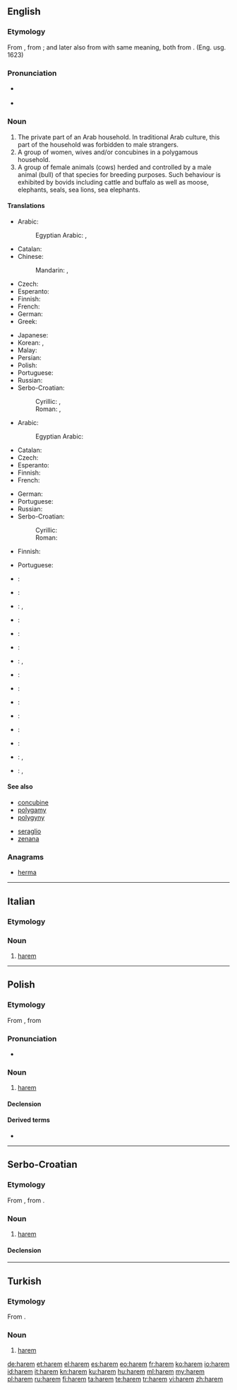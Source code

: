 {{also|hárem|harém|Harem}}
==English==
{{wikipedia}}

===Etymology===
From {{etyl|tr|en}} {{term|harem|lang=tr}}, from {{etyl|ar|en}} {{term|حرم||something prohibited; sanctuary, women|lang=ar|sc=Arab|tr=ḥaram}}; and later also from {{term|حريم|tr=ḥarīm|lang=ar}} with same meaning, both from {{term|حرم|tr=ḥaruma||be forbidden or unlawful|lang=ar}}.  (Eng. usg. 1623)

===Pronunciation===
* {{a|RP}} {{IPA|/ˈhɛərəm/}}
* {{audio-pron|en-us-harem.ogg|ipa=/ˈhɛrəm/|lang=en|country=us}}
{{rfap|UK|lang=en}}

===Noun===
{{en-noun}}

# The private part of an Arab household. In traditional Arab culture, this part of the household was forbidden to male strangers.
# A group of women, wives and/or concubines in a polygamous household.
# A group of female animals (cows) herded and controlled by a male animal (bull) of that species for breeding purposes. Such behaviour is exhibited by bovids including cattle and buffalo as well as moose, elephants, seals, sea lions, sea elephants.

====Translations====
{{trans-top|the private part of an Arab household}}
* Arabic: {{t-|ar|حَريم|tr=Hariim|m}}
*: Egyptian Arabic: {{tø|arz|الحريم|m|tr=el ḥariim|sc=Arab}}, {{tø|arz|حرملك|m|tr=ḥaramlek|sc=Arab}}
* Catalan: {{t-|ca|harem|m}}
* Chinese:
*: Mandarin: {{t|cmn|後宮|sc=Hani}}, {{t|cmn|后宫|tr=hòugōng|sc=Hani}}
* Czech: {{t-|cs|harém|m}}
* Esperanto: {{t-|eo|haremo}}
* Finnish: {{t+|fi|haaremi}}
* French: {{t+|fr|harem|m}}
* German: {{t+|de|Harem|m}}
* Greek: {{t+|el|χαρέμι|tr=karémi|n}}
{{trans-mid}}
* Japanese: {{t-|ja|ハーレム|tr=hāremu|sc=Jpan}}
* Korean: {{t-|ko|하렘|tr=harem|sc=Kore}}, {{t+|ko|후궁|tr=hugung|sc=Kore}}
* Malay: {{t-|ms|haram}}
* Persian: {{t+|fa|حریم|tr=harim|sc=fa-Arab}}
* Polish: {{t+|pl|harem|m}}
* Portuguese: {{t+|pt|harém|m}}
* Russian: {{t+|ru|гарем|m|tr=garém|sc=Cyrl}}
* Serbo-Croatian:
*: Cyrillic: {{t-|sh|харем|m|sc=Cyrl}}, {{t-|sh|харемлук|m|sc=Cyrl}}
*: Roman: {{t-|sh|harem|m}}, {{t-|sh|haremluk|m}}
{{trans-bottom}}

{{trans-top|group of women in a polygamous household}}
* Arabic: {{t-|ar|حَريم|tr=Hariim|m}}
*: Egyptian Arabic: {{tø|arz|حريم|m|tr=ḥariim|sc=Arab}}
* Catalan: {{t-|ca|harem|m}}
* Czech: {{t-|cs|harém|m}}
* Esperanto: {{t-|eo|haremo}}
* Finnish: {{t+|fi|haaremi}}
* French: {{t+|fr|harem|m}}
{{trans-mid}}
* German: {{t+|de|Harem|m}}
* Portuguese: {{t+|pt|harém|m}}
* Russian: {{t+|ru|гарем|m|tr=garém|sc=Cyrl}}
* Serbo-Croatian:
*: Cyrillic: {{t-|sh|харем|m|sc=Cyrl}}
*: Roman: {{t-|sh|harem|m}}
{{trans-bottom}}

{{trans-top|group of female animals (cows) herded and controlled by a male}}
* Finnish: {{t+|fi|haaremi}}
{{trans-mid}}
* Portuguese: {{t+|pt|harém|m}}
{{trans-bottom}}

{{checktrans-top}}
* {{ttbc|bg}}: {{t-|bg|харем|m}}
* {{ttbc|da}}: {{t-|da|harem}}
* {{ttbc|nl}}: {{t|nl|harem|m}}, {{t|nl|vrouwenverblijf}}
* {{ttbc|eo}}: {{t-|eo|haremo}}
* {{ttbc|et}}: {{t-|et|haarem}}
* {{ttbc|he}}: {{t-|he|הרמון}} {{rftranslit|he}}
* {{ttbc|hi}}: {{t|hi|महल-सरा|f|tr=mahal-sarā|sc=Deva}}, {{t|hi|हरम-सरा|f|tr=haram-sarā|sc=Deva}}
* {{ttbc|hu}}: {{t+|hu|hárem}}
{{trans-mid}}
* {{ttbc|it}}: {{t+|it|harem}}
* {{ttbc|mk}}: {{t-|mk|харем|m|tr=hárem}}
* {{ttbc|pt}}: {{t+|pt|harém|m}}
* {{ttbc|es}}: {{t+|es|harén|m}}
* {{ttbc|sv}}: {{t-|sv|harem|n}}
* {{ttbc|tr}}: {{t+|tr|harem}}, {{t+|tr|haremlik}}
* {{ttbc|ur}}: {{t|ur|محل سرا|f|tr=mahal-sarā|sc=ur-Arab}}, {{t|ur|حرم سرا|f|tr=haram-sarā|sc=ur-Arab}}
{{trans-bottom}}

====See also====
{{top2}}
* [[concubine]]
* [[polygamy]]
* [[polygyny]]
{{mid2}}
* [[seraglio]]
* [[zenana]]
{{bottom}}

===Anagrams===
* [[herma#English|herma]]

----

==Italian==

===Etymology===
{{etyl|tr|it}}

===Noun===
{{head|it|noun|g=m|invariable}}

# [[#English|harem]]

----

==Polish==
{{wikipedia|lang=pl}}

===Etymology===
From {{etyl|tr|pl}} {{term|harem|lang=tr}}, from {{etyl|ar|pl}} {{term|حرم|lang=ar|sc=Arab|tr=ḥaram}}

===Pronunciation===
* {{audio|Pl-harem.ogg|Audio}}

===Noun===
{{pl-noun|m}}

# [[#English|harem]]

====Declension====
{{pl-decl-noun
|harem|haremy
|haremu|haremów
|haremowi|haremom
|harem|haremy
|haremem|haremami
|haremie|haremach
|haremie|haremy
}}

====Derived terms====
* {{l|pl|haremowy}}

----

==Serbo-Croatian==

===Etymology===
From {{etyl|ota|sh}} {{term|حرم|tr=harem|sc=ota-Arab|lang=ota}}, from {{etyl|ar|sh}} {{term|حرم|lang=ar|sc=Arab|tr=ḥaram}}.

===Noun===
{{sh-noun|g=m|head=hárem|r|харем|ха́рем}}

# [[#English|harem]]

====Declension====
{{sh-decl-noun
|harem|haremi
|harema|harema
|haremu|haremima
|harem|hareme
|hareme|haremi
|haremu|haremima
|haremom|haremima
}}

----

==Turkish==

===Etymology===
From {{etyl|ar|tr}} {{term|حرم|lang=ar|sc=Arab|tr=ḥaram}}.

===Noun===
{{head|tr|noun}}

# [[#English|harem]]

[[de:harem]]
[[et:harem]]
[[el:harem]]
[[es:harem]]
[[eo:harem]]
[[fr:harem]]
[[ko:harem]]
[[io:harem]]
[[id:harem]]
[[it:harem]]
[[kn:harem]]
[[ku:harem]]
[[hu:harem]]
[[ml:harem]]
[[my:harem]]
[[pl:harem]]
[[ru:harem]]
[[fi:harem]]
[[ta:harem]]
[[te:harem]]
[[tr:harem]]
[[vi:harem]]
[[zh:harem]]